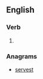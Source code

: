 ==English==

===Verb===
{{head|en|verb form}}

# {{en-third-person singular of|revest}}

===Anagrams===
* [[servest#English|servest]]